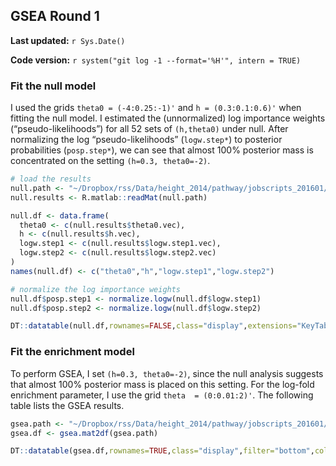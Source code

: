 ## GSEA Round 1 {#height2014-2}

**Last updated:** `r Sys.Date()`

**Code version:** `r system("git log -1 --format='%H'", intern = TRUE)`

### Fit the null model

I used the grids `theta0 = (-4:0.25:-1)'` and `h = (0.3:0.1:0.6)'` when fitting the null model. I estimated the (unnormalized) log importance weights ("pseudo-likelihoods") for all 52 sets of `(h,theta0)` under null. After normalizing the log "pseudo-likelihoods" (`logw.step*`) to posterior probabilities (`posp.step*`), we can see that almost 100% posterior mass is concentrated on the setting `(h=0.3, theta0=-2)`.
```r
# load the results
null.path <- "~/Dropbox/rss/Data/height_2014/pathway/jobscripts_201601/height2014_null_201603.mat"
null.results <- R.matlab::readMat(null.path)

null.df <- data.frame(
  theta0 <- c(null.results$theta0.vec),
  h <- c(null.results$h.vec),
  logw.step1 <- c(null.results$logw.step1.vec),
  logw.step2 <- c(null.results$logw.step2.vec)
)
names(null.df) <- c("theta0","h","logw.step1","logw.step2")

# normalize the log importance weights
null.df$posp.step1 <- normalize.logw(null.df$logw.step1)
null.df$posp.step2 <- normalize.logw(null.df$logw.step2)
```

```r
DT::datatable(null.df,rownames=FALSE,class="display",extensions="KeyTable",options=list(keys=TRUE)) %>% DT::formatRound(c("logw.step1","logw.step2","posp.step1","posp.step2"), 2) %>% DT::formatRound(c("posp.step1","posp.step2"), 4)
```

### Fit the enrichment model

To perform GSEA, I set `(h=0.3, theta0=-2)`, since the null analysis suggests that almost 100% posterior mass is placed on this setting. For the log-fold enrichment parameter, I use the grid `theta  = (0:0.01:2)'`. The following table lists the GSEA results. 
```r
gsea.path <- "~/Dropbox/rss/Data/height_2014/pathway/jobscripts_201601/height2014_pathway_201604.mat"
gsea.df <- gsea.mat2df(gsea.path) 
```

```r
DT::datatable(gsea.df,rownames=TRUE,class="display",filter="bottom",colnames = c("gene"="numgene","snp"="numsnps"),extensions="FixedColumns",options=list(dom='lftp',scrollX=TRUE,fixedColumns=list(leftColumns=2,rightColumns=4))) %>% DT::formatRound(c("log10.bf","theta.95lb","theta.95ub"), 2) %>% DT::formatRound(c("theta.mean"), 3)
```


